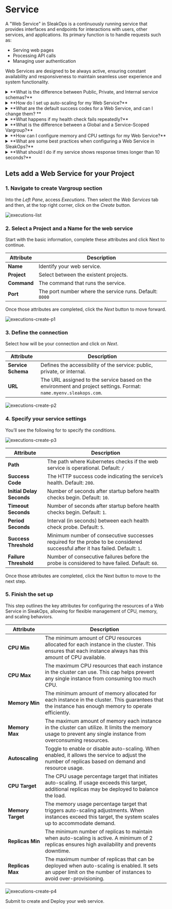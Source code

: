 
# Service

A "Web Service" in SleakOps is a continuously running service that provides interfaces and endpoints for interactions with users, other services, and applications. Its primary function is to handle requests such as:

- Serving web pages
- Processing API calls
- Managing user authentication

Web Services are designed to be always active, ensuring constant availability and responsiveness to maintain seamless user experience and system functionality.

<details>
<summary>
**What is the difference between Public, Private, and Internal service schemas?**
</summary>
- **Public**: Accessible over the internet and is open to anyone.
- **Private**: Restricted access, available only when connected to the VPN.
- **Internal**: Only accessible within the same Kubernetes cluster and is used for internal communication between services. 
</details>

<details>
<summary>
**How do I set up auto-scaling for my Web Service?**
</summary>
To enable auto-scaling, you can set the **Autoscaling** option to enabled and define the **Memory Target** and **CPU Target**. These targets determine the resource usage thresholds that trigger auto-scaling. You must also specify the minimum and maximum number of replicas to be maintained when auto-scaling is enabled.
</details>

<details>
<summary>
**What are the default success codes for a Web Service, and can I change them? **
</summary>
The default success code is 200, indicating the service is healthy. You can change this code based on your application’s requirements, as some services might return different success codes based on specific actions.
</details>

<details>
<summary>
**What happens if my health check fails repeatedly?**
</summary>
If the health check fails consecutively and reaches the Failure Threshold (default is 60), the service is marked as unhealthy, and Kubernetes might restart or terminate the service instance to attempt a recovery.
</details>

<details>
<summary>
**What is the difference between a Global and a Service-Scoped Vargroup?**
</summary>
- **Global**: Available to all services within the namespace. It is created without selecting a specific service. To create them select “global” 
- **Service-Scoped Variable Group**: Only applies to the selected service within the project and environment. It overrides global var group values if they have the same key. 
</details>

<details>
<summary>
**How can I configure memory and CPU settings for my Web Service?**
</summary>
You can configure the *CPU Min* and *CPU Max* values to set the minimum and maximum CPU resources each instance in your cluster can use. Similarly, you set **Memory Min** and **Memory Max** for memory allocation per instance.
</details>

<details>
<summary>
**What are some best practices when configuring a Web Service in SleakOps?**
</summary>
- Always set a **minimum of 2 replicas** to avoid downtime.
- Ensure your **health check paths** and **success codes** are correctly configured to reflect the true health of your service.
- Use **auto-scaling** where possible to optimize resources dynamically based on demand.
- Review and set **memory** and **CPU usage** targets appropriately to prevent overloading your infrastructure.
</details>

<details>
<summary>
**What should I do if my service shows response times longer than 10 seconds?**
</summary>
Long response times may indicate issues such as resource constraints, application inefficiencies, or network problems. You should check your service logs, ensure your resources (CPU, memory) are adequately allocated, and review your application code for potential optimizations.
</details>

## **Lets add a Web Service for your Project**
### 1. Navigate to create Vargroup section
Into the _Left Pane_, access _Executions_. Then select the _Web Services_ tab  and then, at the top right corner, click on the _Create_ button.

<Zoom overlayBgColorEnd="rgba(255, 255, 255, 0.8)">
<img
    src="/img/executions/executions-list.png"
    alt="executions-list"
/>
</Zoom>

### 2. Select a Project and a Name for the web service
Start with the basic information, complete these attributes and click Next to continue.

| **Attribute** | **Description** |
| --- | --- |
| **Name** | Identify your web service. |
| **Project** | Select between the existent projects.  |
| **Command** | The command that runs the service. |
| **Port** | The port number where the service runs. Default: `8000` |

Once those attributes are completed, click the _Next_ button to move forward. 

<Zoom overlayBgColorEnd="rgba(255, 255, 255, 0.8)">
<img
    src="/img/executions/executions-create-p1.png"
    alt="executions-create-p1"
/>
</Zoom>

### 3. Define the connection
Select how will be your connection and click on _Next_. 

| **Attribute** | **Description** |
| --- | --- |
| **Service Schema** | Defines the accessibility of the service: public, private, or internal. |
| **URL** | The URL assigned to the service based on the environment and project settings. Format: `name.myenv.sleakops.com`.  |

<Zoom overlayBgColorEnd="rgba(255, 255, 255, 0.8)">
<img
    src="/img/executions/executions-create-p2.png"
    alt="executions-create-p2"
/>
</Zoom>

### 4. Specify your service settings
You’ll see the following for to specify the conditions.

<Zoom overlayBgColorEnd="rgba(255, 255, 255, 0.8)">
<img
    src="/img/executions/executions-create-p3.png"
    alt="executions-create-p3"
/>
</Zoom>

| **Attribute** | **Description** |
| --- | --- |
| **Path** | The path where Kubernetes checks if the web service is operational. Default: `/` |
| **Success Code** | The HTTP success code indicating the service’s health. Default: `200`.  |
| **Initial Delay Seconds** | Number of seconds after startup before health checks begin.  Default: `10`.  |
| **Timeout Seconds** | Number of seconds after startup before health checks begin.  Default: `1`.  |
| **Period Seconds** | Interval (in seconds) between each health check probe. Default: `5`.  |
| **Success Threshold** | Minimum number of consecutive successes required for the probe to be considered successful after it has failed. Default: `1`.  |
| **Failure Threshold** | Number of consecutive failures before the probe is considered to have failed. Default: `60`.  |

Once those attributes are completed, click the Next button to move to the next step. 

### 5. Finish the set up
This step outlines the key attributes for configuring the resources of a Web Service in SleakOps, allowing for flexible management of CPU, memory, and scaling behaviors.

| **Attribute** | **Description** |
| --- | --- |
| **CPU Min** | The minimum amount of CPU resources allocated for each instance in the cluster. This ensures that each instance always has this amount of CPU available. |
| **CPU Max** | The maximum CPU resources that each instance in the cluster can use. This cap helps prevent any single instance from consuming too much CPU.  |
| **Memory Min** | The minimum amount of memory allocated for each instance in the cluster. This guarantees that the instance has enough memory to operate efficiently.  |
| **Memory Max** | The maximum amount of memory each instance in the cluster can utilize. It limits the memory usage to prevent any single instance from overconsuming resources.  |
| **Autoscaling** | Toggle to enable or disable auto-scaling. When enabled, it allows the service to adjust the number of replicas based on demand and resource usage.  |
| **CPU Target** | The CPU usage percentage target that initiates auto-scaling. If usage exceeds this target, additional replicas may be deployed to balance the load.  |
| **Memory Target** | The memory usage percentage target that triggers auto-scaling adjustments. When instances exceed this target, the system scales up to accommodate demand. |
| **Replicas Min** | The minimum number of replicas to maintain when auto-scaling is active. A minimum of 2 replicas ensures high availability and prevents downtime.|
| **Replicas Max** | The maximum number of replicas that can be deployed when auto-scaling is enabled. It sets an upper limit on the number of instances to avoid over-provisioning.  |

<Zoom overlayBgColorEnd="rgba(255, 255, 255, 0.8)">
<img
    src="/img/executions/executions-create-p4.png"
    alt="executions-create-p4"
/>
</Zoom>

Submit to create and Deploy your web service.